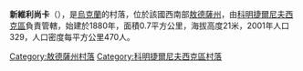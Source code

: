 {{coord|46|42|59|N|30|56|33|E|scale:30000|display=title}}

'''新維利尚卡'''（{{lang-uk|Нова Вільшанка}}），是[[烏克蘭|烏克蘭]]的村落，位於該國西南部[[敖德薩州|敖德薩州]]，由[[科明捷爾尼夫西克區|科明捷爾尼夫西克區]]負責管轄，始建於1880年，面積0.7平方公里，海拔高度21米，2001年人口329，人口密度每平方公里470人。

{{DEFAULTSORT:Нова Вільшанка}}
[[Category:敖德薩州村落|Category:敖德薩州村落]]
[[Category:科明捷爾尼夫西克區村落|Category:科明捷爾尼夫西克區村落]]


{{Odessa-geo-stub}}